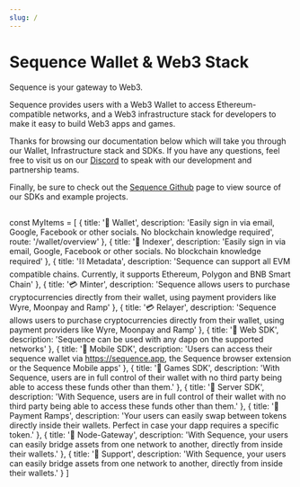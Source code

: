 ```yaml
---
slug: /
---
```


# Sequence Wallet & Web3 Stack

Sequence is your gateway to Web3.

Sequence provides users with a Web3 Wallet to access Ethereum-compatible networks, and a Web3 infrastructure stack
for developers to make it easy to build Web3 apps and games.

Thanks for browsing our documentation below which will take you through our Wallet, Infrastructure stack and SDKs. If you have
any questions, feel free to visit us on our [Discord](https://discord.gg/sequence) to speak with our development and partnership teams.

Finally, be sure to check out the [Sequence Github](https://github.com/0xsequence) page to view source of our SDKs and example projects.


## 

const MyItems = [
  {
    title: '👤 Wallet',
    description: 'Easily sign in via email, Google, Facebook or other socials. No blockchain knowledge required',
    route: '/wallet/overview'
  },
  {
    title: '👤 Indexer',
    description: 'Easily sign in via email, Google, Facebook or other socials. No blockchain knowledge required'
  },
  {
    title: '⛓️ Metadata',
    description: 'Sequence can support all EVM compatible chains. Currently, it supports Ethereum, Polygon and BNB Smart Chain'
  },
  {
    title: '💳 Minter',
    description: 'Sequence allows users to purchase cryptocurrencies directly from their wallet, using payment providers like Wyre, Moonpay and Ramp'
  },
  {
    title: '💳 Relayer',
    description: 'Sequence allows users to purchase cryptocurrencies directly from their wallet, using payment providers like Wyre, Moonpay and Ramp'
  },
  {
    title: '🦄 Web SDK',
    description: 'Sequence can be used with any dapp on the supported networks'
  },
  {
    title: '📱 Mobile SDK',
    description: 'Users can access their sequence wallet via https://sequence.app, the Sequence browser extension or the Sequence Mobile apps'
  },
  {
    title: '🔑 Games SDK',
    description: 'With Sequence, users are in full control of their wallet with no third party being able to access these funds other than them.'
  },
  {
    title: '🔑 Server SDK',
    description: 'With Sequence, users are in full control of their wallet with no third party being able to access these funds other than them.'
  },
  {
    title: '🔁 Payment Ramps',
    description: 'Your users can easily swap between tokens directly inside their wallets. Perfect in case your dapp requires a specific token.'
  },
  {
    title: '🌉 Node-Gateway',
    description: 'With Sequence, your users can easily bridge assets from one network to another, directly from inside their wallets.'
  },
  {
    title: '🌉 Support',
    description: 'With Sequence, your users can easily bridge assets from one network to another, directly from inside their wallets.'
  }
]

<Cards cards={MyItems} />
